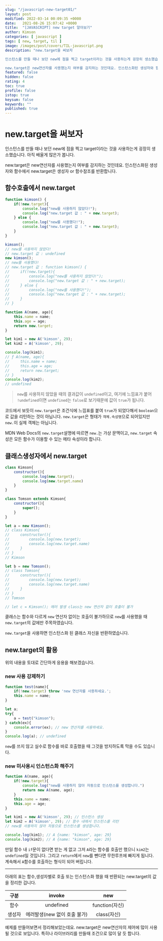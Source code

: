 ```yaml
---
slug: "/javascript-new-target01/"
layout: post
modified: 2022-03-14 00:09:35 +0000
date:   2021-08-26 15:07:42 +0000
title:  "[JAVASCRIPT] new target 알아보기"
author: Kimson
categories: [ javascript ]
tags: [ new, target, til ]
image: /images/post/covers/TIL-javascript.png
description: "new.target을 써보자

인스턴스를 만들 때나 보던 new에 점을 찍고 target이라는 것을 사용하는게 굉장히 생소했습니다. 아직 배울게 많은가 봅니다.

new.target은 new연산자를 사용했는지 여부를 감지하는 것인데요. 인스턴스화된 생성자와 함수에서 new.target은 생성자 or 함수참조를 반환합니다."
featured: false
hidden: false
rating: 4
toc: true
profile: false
istop: true
keysum: false
keywords: ""
published: true
---
```


# new.target을 써보자

인스턴스를 만들 때나 보던 new에 점을 찍고 target이라는 것을 사용하는게 굉장히 생소했습니다. 아직 배울게 많은가 봅니다.

new.target은 new연산자를 사용했는지 여부를 감지하는 것인데요. 인스턴스화된 생성자와 함수에서 new.target은 생성자 or 함수참조를 반환합니다.

## 함수호출에서 new.target

```javascript
function kimson() {
    if(!new.target){
        console.log("new를 사용하지 않았다!");
        console.log("new.target 값 : " + new.target);
    } else {
        console.log("new를 사용했다!");
        console.log("new.target 값 : " + new.target);
    }
}

kimson();
// new를 사용하지 않았다!
// new.target 값 : undefined
new kimson();
// new를 사용했다!
// new.target 값 : function kimson() {
//     if(!new.target){
//         console.log("new를 사용하지 않았다!");
//         console.log("new.target 값 : " + new.target);
//     } else {
//         console.log("new를 사용했다!");
//         console.log("new.target 값 : " + new.target);
//     }
// }

function A(name, age){
    this.name = name;
    this.age = age;
    return new.target;
}

let kim1 = new A('kimson', 29);
let kim2 = A('kimson', 29);

console.log(kim1);
// ƒ A(name, age){
//     this.name = name;
//     this.age = age;
//     return new.target;
// }
console.log(kim2);
// undefined
```

> `new`를 사용하지 않았을 때의 결과값이 `undefined`이고, 여기에 느낌표가 붙어 `!undefined`이면 `undefined`는 `false`로 보기때문에 값이 `true`가 됩니다.

코드에서 보듯이 `new.target`은 조건식에 느낌표를 붙여 `true`가 되었다해서 `boolean`으로 값을 리턴하는 것이 아닙니다. `new.target`은 형태가 `객체.속성명`으로 되어있지만 `new.`이 실제 객체는 아닙니다.

MDN Web Docs의 `new.target`설명에 따르면 `new.`는 가상 문맥이고, `new.target` 속성은 모든 함수가 이용할 수 있는 메타 속성이라 합니다.

## 클래스생성자에서 new.target

```javascript
class Kimson{
    constructor(){
        console.log(new.target);
        console.log(new.target.name)
    }
}

class Tomson extends Kimson{
    constructor(){
        super();
    }
}

let a = new Kimson();
// class Kimson{
//     constructor(){
//         console.log(new.target);
//         console.log(new.target.name)
//     }
// }
// Kimson

let b = new Tomson();
// class Tomson{
//     constructor(){
//         console.log(new.target);
//         console.log(new.target.name)
//     }
// }
// Tomson

// let c = Kimson(); 에러 발생 class는 new 연산자 없이 호출이 불가
```

클래스는 함수와 다르게 `new` 연산자 없이는 호출이 불가하므로 `new`를 사용했을 때 `new.target`의 값에만 주목하였습니다.

`new.target`을 사용하면 인스턴스화 된 클래스 자신을 반환하였습니다.

## new.target의 활용

위의 내용을 토대로 간단하게 응용을 해보겠습니다.

### new 사용 강제하기

```javascript
function test(name){
    if(!new.target) throw 'new 연산자를 사용하세요.';
    this.name = name;
}

let a;
try{
    a = test("kimson");
} catch(ex){
    console.error(ex); // new 연산자를 사용하세요.
}
console.log(a); // undefined
```

`new`를 쓰지 않고 실수로 함수를 바로 호출했을 때 그것을 방지하도록 막을 수도 있습니다.

### new 미사용시 인스턴스화 해주기

```javascript
function A(name, age){
    if(!new.target){
        console.log("new를 사용하지 않아 자동으로 인스턴스를 생성합니다.")
        return new A(name, age);
    }
    this.name = name;
    this.age = age;
}

let kim1 = new A('kimson', 29); // 인스턴스 생성
let kim2 = A('kimson', 29); // 함수 내에서 인스턴스를 리턴
// new를 사용하지 않아 자동으로 인스턴스를 생성합니다.

console.log(kim1); // A {name: "kimson", age: 29}
console.log(kim2); // A {name: "kimson", age: 29}
```

만일 함수 내 `if`문이 없다면 받는 게 없고 그저 `A`라는 함수를 호출만 했으니 `kim2`는 `undefined`일 것입니다. 그리고 `return`에서 `new`를 뺀다면 무한루프에 빠지게 됩니다. 계속해서 `A`함수를 호출하는 형식이 되어 버립니다.

-----

아래의 표는 함수,생성자별로 호출 또는 인스턴스화 했을 때 반환되는 new.target의 값을 정리한 겁니다.


|**구분**|**invoke**|**new**|
|:---:|:---:|:---:|
|함수|undefined|function(자신)|
|생성자|에러발생(new 없이 호출 불가)|class(자신)|

예제를 만들어보면서 정리해보았는데요. new.target은 new연산자의 제어에 많이 사용될 것으로 보입니다. 특히나 라이브러리를 만들때 조건으로 많이 달 듯 합니다.